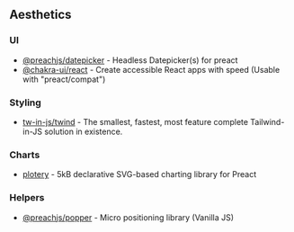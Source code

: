 ## Aesthetics

### UI

- [@preachjs/datepicker](https://github.com/preachjs/datepicker) - Headless Datepicker(s) for preact
- [@chakra-ui/react](https://v2.chakra-ui.com/) - Create accessible React apps with speed (Usable with "preact/compat")

### Styling

- [tw-in-js/twind](https://github.com/tw-in-js/twind) - The smallest, fastest, most feature complete Tailwind-in-JS solution in existence.

### Charts

- [plotery](https://shelacek.bitbucket.io/plotery) - 5kB declarative SVG-based charting library for Preact

### Helpers

- [@preachjs/popper](https://github.com/preachjs/popper) - Micro positioning library (Vanilla JS)
